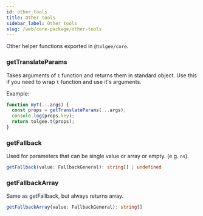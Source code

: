 ```yaml
---
id: other_tools
title: Other tools
sidebar_label: Other tools
slug: /web/core-package/other-tools
---
```


Other helper functions exported in `@tolgee/core`.

### getTranslateParams

Takes arguments of `t` function and returns them in standard object.
Use this if you need to wrap `t` function and use it's arguments.

Example:

```ts
function myT(...args) {
  const props = getTranslateParams(...args);
  console.log(props.key);
  return tolgee.t(props);
}
```

### getFallback

Used for parameters that can be single value or array or empty. (e.g. `ns`).

```ts
getFallback(value: FallbackGeneral): string[] | undefined
```

### getFallbackArray

Same as getFallback, but always returns array.

```ts
getFallbackArray(value: FallbackGeneral): string[]
```
